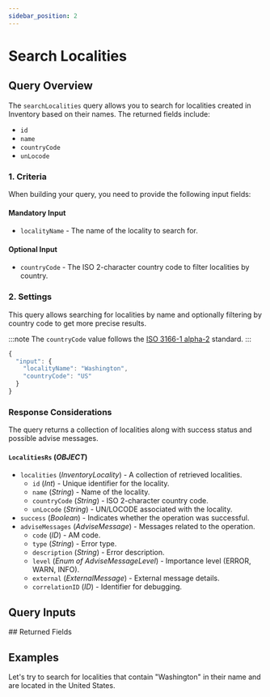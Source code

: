 ```yaml
---
sidebar_position: 2
---
```



























































# Search Localities

## Query Overview

The `searchLocalities` query allows you to search for localities created in Inventory based on their names. The returned fields include:

* `id`
* `name`
* `countryCode`
* `unLocode`

### 1. Criteria

When building your query, you need to provide the following input fields:

#### Mandatory Input
* `localityName` - The name of the locality to search for.

#### Optional Input
* `countryCode` - The ISO 2-character country code to filter localities by country.

### 2. Settings

This query allows searching for localities by name and optionally filtering by country code to get more precise results.

:::note
The `countryCode` value follows the [ISO 3166-1 alpha-2](https://en.wikipedia.org/wiki/ISO_3166-1_alpha-2) standard.
:::

```js
{
  "input": {
    "localityName": "Washington",
    "countryCode": "US"
  }
}
```

### Response Considerations

The query returns a collection of localities along with success status and possible advise messages.

#### `LocalitiesRs` (*OBJECT*)
* `localities` (*InventoryLocality*) - A collection of retrieved localities.
    * `id` (*Int*) - Unique identifier for the locality.
    * `name` (*String*) - Name of the locality.
    * `countryCode` (*String*) - ISO 2-character country code.
    * `unLocode` (*String*) - UN/LOCODE associated with the locality.
* `success` (*Boolean*) - Indicates whether the operation was successful.
* `adviseMessages` (*AdviseMessage*) - Messages related to the operation.
    * `code` (*ID*) - AM code.
    * `type` (*String*) - Error type.
    * `description` (*String*) - Error description.
    * `level` (*Enum of AdviseMessageLevel*) - Importance level (ERROR, WARN, INFO).
    * `external` (*ExternalMessage*) - External message details.
    * `correlationID` (*ID*) - Identifier for debugging.

## Query Inputs

<InventoryLocalitiesSearchFilterInput />
## Returned Fields

<LocalitiesRs />


## Examples

Let's try to search for localities that contain "Washington" in their name and are located in the United States. 

<GraphqlSample query={localitiesSearchQuery} variables={localitiesSearchVariables} />

